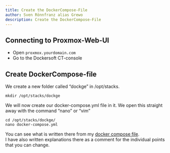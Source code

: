 ```yaml
---
title: Create the DockerCompose-File
author: Sven Rönnfranz alias Grewo
description: Create the DockerCompose-File
---
```


## Connecting to Proxmox-Web-UI
* Open `proxmox.yourdomain.com`
* Go to the Dockersoft CT-console

## Create DockerCompose-file
We create a new folder called “dockge” in /opt/stacks.<br/>
```
mkdir /opt/stacks/dockge
```

We will now create our docker-compose.yml file in it. We open this straight away with the command “nano” or “vim”<br/>
```
cd /opt/stacks/dockge/
nano docker-compose.yml
```

You can see what is written there from my [docker compose file](../../configs/docker-composefiles/compose-dockge).<br/>
I have also written explanations there as a comment for the individual points that you can change.
